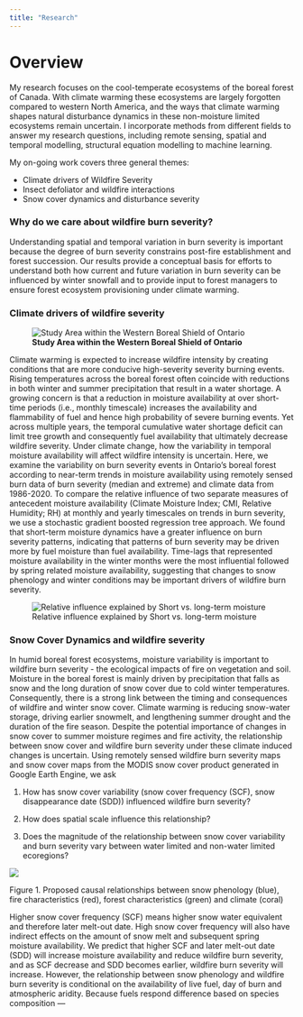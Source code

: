 ```yaml
---
title: "Research"
---
```


# Overview

My research focuses on the cool-temperate ecosystems of the boreal forest of Canada. With climate warming these ecosystems are largely forgotten compared to western North America, and the ways that climate warming shapes natural disturbance dynamics in these non-moisture limited ecosystems remain uncertain. I incorporate methods from different fields to answer my research questions, including remote sensing, spatial and temporal modelling, structural equation modelling to machine learning.

My on-going work covers three general themes:

-   Climate drivers of Wildfire Severity
-   Insect defoliator and wildfire interactions
-   Snow cover dynamics and disturbance severity

### Why do we care about wildfire burn severity?

Understanding spatial and temporal variation in burn severity is important because the degree of burn severity constrains post-fire establishment and forest succession. Our results provide a conceptual basis for efforts to understand both how current and future variation in burn severity can be influenced by winter snowfall and to provide input to forest managers to ensure forest ecosystem provisioning under climate warming.

### Climate drivers of wildfire severity

![**Study Area within the Western Boreal Shield of Ontario**](Figure1_StudyArea.jpg)

Climate warming is expected to increase wildfire intensity by creating conditions that are more conducive high-severity severity burning events. Rising temperatures across the boreal forest often coincide with reductions in both winter and summer precipitation that result in a water shortage. A growing concern is that a reduction in moisture availability at over short-time periods (i.e., monthly timescale) increases the availability and flammability of fuel and hence high probability of severe burning events. Yet across multiple years, the temporal cumulative water shortage deficit can limit tree growth and consequently fuel availability that ultimately decrease wildfire severity. Under climate change, how the variability in temporal moisture availability will affect wildfire intensity is uncertain. Here, we examine the variability on burn severity events in Ontario's boreal forest according to near-term trends in moisture availability using remotely sensed burn data of burn severity (median and extreme) and climate data from 1986-2020. To compare the relative influence of two separate measures of antecedent moisture availability (Climate Moisture Index; CMI, Relative Humidity; RH) at monthly and yearly timescales on trends in burn severity, we use a stochastic gradient boosted regression tree approach. We found that short-term moisture dynamics have a greater influence on burn severity patterns, indicating that patterns of burn severity may be driven more by fuel moisture than fuel availability. Time-lags that represented moisture availability in the winter months were the most influential followed by spring related moisture availability, suggesting that changes to snow phenology and winter conditions may be important drivers of wildfire burn severity.

![Relative influence explained by Short vs. long-term moisture](Figure3_Percent_Influence_Temporal.jpg){fig-align="left"}

### Snow Cover Dynamics and wildfire severity

In humid boreal forest ecosystems, moisture variability is important to wildfire burn severity - the ecological impacts of fire on vegetation and soil. Moisture in the boreal forest is mainly driven by precipitation that falls as snow and the long duration of snow cover due to cold winter temperatures. Consequently, there is a strong link between the timing and consequences of wildfire and winter snow cover. Climate warming is reducing snow-water storage, driving earlier snowmelt, and lengthening summer drought and the duration of the fire season. Despite the potential importance of changes in snow cover to summer moisture regimes and fire activity, the relationship between snow cover and wildfire burn severity under these climate induced changes is uncertain. Using remotely sensed wildfire burn severity maps and snow cover maps from the MODIS snow cover product generated in Google Earth Engine, we ask

1)  How has snow cover variability (snow cover frequency (SCF), snow disappearance date (SDD)) influenced wildfire burn severity?

2)  How does spatial scale influence this relationship?

3)  Does the magnitude of the relationship between snow cover variability and burn severity vary between water limited and non-water limited ecoregions?

![](flowchartchap2.png)

::: column-margin
Figure 1. Proposed causal relationships between snow phenology (blue), fire characteristics (red), forest characteristics (green) and climate (coral)
:::

Higher snow cover frequency (SCF) means higher snow water equivalent and therefore later melt-out date. High snow cover frequency will also have indirect effects on the amount of snow melt and subsequent spring moisture availability. We predict that higher SCF and later melt-out date (SDD) will increase moisture availability and reduce wildfire burn severity, and as SCF decrease and SDD becomes earlier, wildfire burn severity will increase. However, the relationship between snow phenology and wildfire burn severity is conditional on the availability of live fuel, day of burn and atmospheric aridity. Because fuels respond difference based on species composition ---
